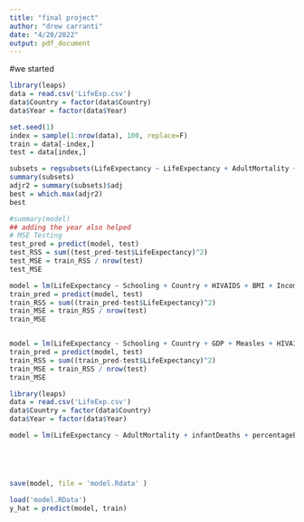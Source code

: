 ```yaml
---
title: "final project"
author: "drew carranti"
date: "4/20/2022"
output: pdf_document
---
```


#we started
```r
library(leaps)
data = read.csv('LifeExp.csv')
data$Country = factor(data$Country)
data$Year = factor(data$Year)

set.seed(1)
index = sample(1:nrow(data), 100, replace=F)
train = data[-index,]
test = data[index,]
```


```r
subsets = regsubsets(LifeExpectancy ~ LifeExpectancy + AdultMortality + infantDeaths + Alcohol + percentageExpenditure + HepatitisB + Measles + BMI + underfiveDeaths + Polio + TotalExpenditure + Diphtheria + HIVAIDS + GDP + Population + thinness119Years + thinness59Years + IncomeCompositionOfResources + Schooling, data = data)
summary(subsets)
adjr2 = summary(subsets)$adj
best = which.max(adjr2)
best
```


```r

#summary(model)
## adding the year also helped
# MSE Testing
test_pred = predict(model, test)
test_RSS = sum((test_pred-test$LifeExpectancy)^2)
test_MSE = train_RSS / nrow(test)
test_MSE

model = lm(LifeExpectancy ~ Schooling + Country + HIVAIDS + BMI + IncomeCompositionOfResources + TotalExpenditure , data = train)
train_pred = predict(model, test)
train_RSS = sum((train_pred-test$LifeExpectancy)^2)
train_MSE = train_RSS / nrow(test)
train_MSE


model = lm(LifeExpectancy ~ Schooling + Country + GDP + Measles + HIVAIDS + BMI + IncomeCompositionOfResources + TotalExpenditure , data = train)
train_pred = predict(model, test)
train_RSS = sum((train_pred-test$LifeExpectancy)^2)
train_MSE = train_RSS / nrow(test)
train_MSE

```

```r
library(leaps)
data = read.csv('LifeExp.csv')
data$Country = factor(data$Country)
data$Year = factor(data$Year)

model = lm(LifeExpectancy ~ AdultMortality + infantDeaths + percentageExpenditure + BMI + underfiveDeaths + HIVAIDS + IncomeCompositionOfResources + Schooling + Country + Year, data = data)





save(model, file = 'model.Rdata' )
```




```r
load('model.RData')
y_hat = predict(model, train)
```

